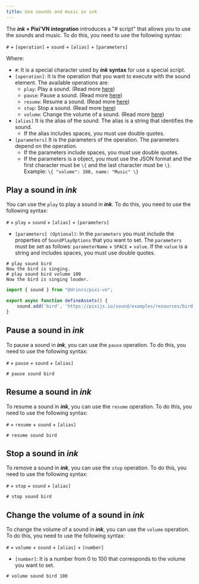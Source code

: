 ```yaml
---
title: Use sounds and music in ink
---
```


The ***ink* + Pixi’VN integration** introduces a "# script" that allows you to use the <DynamicLink href="/start/sound">sounds and music</DynamicLink>. To do this, you need to use the following syntax:

`#` + `[operation]` + `sound` + `[alias]` + `[parameters]`

Where:

* `#`: It is a special character used by ***ink* syntax** for use a special script.
* `[operation]`: It is the operation that you want to execute with the sound element. The available operations are:
  * `play`: Play a sound. (Read more [here](#play-a-sound-in-ink))
  * `pause`: Pause a sound. (Read more [here](#pause-a-sound-in-ink))
  * `resume`: Resume a sound. (Read more [here](#resume-a-sound-in-ink))
  * `stop`: Stop a sound. (Read more [here](#stop-a-sound-in-ink))
  * `volume`: Change the volume of a sound. (Read more [here](#change-the-volume-of-a-sound-in-ink))
* `[alias]` It is the alias of the sound. The alias is a string that identifies the sound.
  * If the alias includes spaces, you must use double quotes.
* `[parameters]` It is the parameters of the operation. The parameters depend on the operation.
  * If the parameters include spaces, you must use double quotes.
  * If the parameters is a object, you must use the JSON format and the first character must be `\{` and the last character must be `\}`. Example: `\{ "volume": 100, name: "Music" \}`

<Sandbox
  template="nqflhd"
  entry="/src/ink/start.ink,/src/utils/assets-utility.ts"
/>

## Play a sound in *ink*

You can use the `play` to play a sound in ***ink***. To do this, you need to use the following syntax:

`#` + `play` + `sound` + `[alias]` + `[parameters]`

* `[parameters] (Optional)`: In the `parameters` you must include the properties of `SoundPlayOptions` that you want to set. The `parameters` must be set as follows: `parameterName` + `SPACE` + `value`. If the `value` is a string and includes spaces, you must use double quotes.

```ink tab="ink/start.ink"
# play sound bird
Now the bird is singing.
# play sound bird volume 100
Now the bird is singing louder.
```

```ts tab="utils/defineAssets.ts"
import { sound } from "@drincs/pixi-vn";

export async function defineAssets() {
    sound.add('bird', 'https://pixijs.io/sound/examples/resources/bird.mp3');
}
```

## Pause a sound in *ink*

To pause a sound in ***ink***, you can use the `pause` operation. To do this, you need to use the following syntax:

`#` + `pause` + `sound` + `[alias]`

```ink title="ink"
# pause sound bird
```

## Resume a sound in *ink*

To resume a sound in ***ink***, you can use the `resume` operation. To do this, you need to use the following syntax:

`#` + `resume` + `sound` + `[alias]`

```ink title="ink"
# resume sound bird
```

## Stop a sound in *ink*

To remove a sound in ***ink***, you can use the `stop` operation. To do this, you need to use the following syntax:

`#` + `stop` + `sound` + `[alias]`

```ink title="ink"
# stop sound bird
```

## Change the volume of a sound in *ink*

To change the volume of a sound in ***ink***, you can use the `volume` operation. To do this, you need to use the following syntax:

`#` + `volume` + `sound` + `[alias]` + `[number]`

* `[number]`: It is a number from 0 to 100 that corresponds to the volume you want to set.

```ink title="ink"
# volume sound bird 100
```
